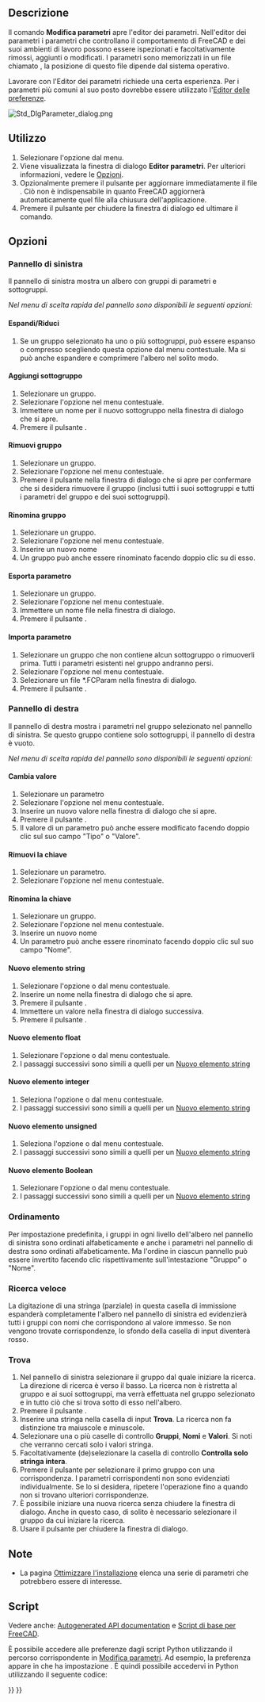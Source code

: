 <languages/>

<div class="mw-translate-fuzzy">
{{Docnav/it
|
|[[Std_ViewScreenShot/it|Cattura schermata]]
|[[Std_Tools_Menu/it|Menu strumenti]]
|IconL=
|IconR=Std_ViewScreenShot.svg
|IconC=Freecad.svg
}}
</div>

{{GuiCommand/it
|Name=Std_DlgParameter
|Name/it=Modifica parametri
|MenuLocation=Strumenti → Modifica parametri...
|Workbenches=Tutti
|SeeAlso=[[Preferences_Editor/it|Editor delle preferenze]]
}}

<span id="Description"></span>
==Descrizione==

Il comando '''Modifica parametri''' apre l'editor dei parametri. Nell'editor dei parametri i parametri che controllano il comportamento di FreeCAD e dei suoi ambienti di lavoro possono essere ispezionati e facoltativamente rimossi, aggiunti o modificati. I parametri sono memorizzati in un file chiamato {{FileName|user.cfg}}, la posizione di questo file dipende dal sistema operativo.

Lavorare con l'Editor dei parametri richiede una certa esperienza. Per i parametri più comuni al suo posto dovrebbe essere utilizzato l'[[Preferences_Editor/it|Editor delle preferenze]].

[[Image:Std_DlgParameter_dialog.png]]
{{Caption|La finestra di dialogo Editor dei parametri}}

<span id="Usage"></span>
==Utilizzo==

# Selezionare l'opzione {{MenuCommand|Strumenti → [[Image:Std_DlgParameter.svg|16px]] Modifica parametri...}} dal menu.
# Viene visualizzata la finestra di dialogo '''Editor parametri'''. Per ulteriori informazioni, vedere le [[Std_DlgParameter/it#Opzioni|Opzioni]].
# Opzionalmente premere il pulsante {{Button|Salva nel disco}} per aggiornare immediatamente il file {{FileName|user.cfg}}. Ciò non è indispensabile in quanto FreeCAD aggiornerà automaticamente quel file alla chiusura dell'applicazione.
# Premere il pulsante {{Button|Chiudi}} per chiudere la finestra di dialogo ed ultimare il comando.

<span id="Options"></span>
==Opzioni==

<span id="Left_panel"></span>
===Pannello di sinistra===

Il pannello di sinistra mostra un albero con gruppi di parametri e sottogruppi.

''Nel menu di scelta rapida del pannello sono disponibili le seguenti opzioni:''

<span id="Expand/Collapse"></span>
====Espandi/Riduci====

# Se un gruppo selezionato ha uno o più sottogruppi, può essere espanso o compresso scegliendo questa opzione dal menu contestuale. Ma si può anche espandere e comprimere l'albero nel solito modo.

<span id="Add_sub-group"></span>
====Aggiungi sottogruppo====

# Selezionare un gruppo.
# Selezionare l'opzione {{MenuCommand|Aggiungi sottogruppo}} nel menu contestuale.
# Immettere un nome per il nuovo sottogruppo nella finestra di dialogo che si apre.
# Premere il pulsante {{Button|OK}}.

<span id="Remove_group"></span>
====Rimuovi gruppo====

# Selezionare un gruppo.
# Selezionare l'opzione {{MenuCommand|Rimuovi gruppo}} nel menu contestuale.
# Premere il pulsante {{Button|Sì}} nella finestra di dialogo che si apre per confermare che si desidera rimuovere il gruppo (inclusi tutti i suoi sottogruppi e tutti i parametri del gruppo e dei suoi sottogruppi).

<span id="Rename_group"></span>
====Rinomina gruppo====

# Selezionare un gruppo.
# Selezionare l'opzione {{MenuCommand|Rinomina gruppo}} nel menu contestuale.
# Inserire un nuovo nome
# Un gruppo può anche essere rinominato facendo doppio clic su di esso.

<span id="Export_parameter"></span>
====Esporta parametro====

# Selezionare un gruppo.
# Selezionare l'opzione {{MenuCommand|Esporta parametro}} nel menu contestuale.
# Immettere un nome file nella finestra di dialogo.
# Premere il pulsante {{Button|Salva}}.

<span id="Import_parameter"></span>
====Importa parametro====

# Selezionare un gruppo che non contiene alcun sottogruppo o rimuoverli prima. Tutti i parametri esistenti nel gruppo andranno persi.
# Selezionare l'opzione {{MenuCommand|Importa parametro}} nel menu contestuale.
# Selezionare un file *.FCParam nella finestra di dialogo.
# Premere il pulsante {{Button|Apri}}.

<span id="Right_panel"></span>
===Pannello di destra===

Il pannello di destra mostra i parametri nel gruppo selezionato nel pannello di sinistra. Se questo gruppo contiene solo sottogruppi, il pannello di destra è vuoto.

''Nel menu di scelta rapida del pannello sono disponibili le seguenti opzioni:''

<span id="Change_value"></span>
====Cambia valore====

# Selezionare un parametro
# Selezionare l'opzione {{MenuCommand|Cambia valore}} nel menu contestuale.
# Inserire un nuovo valore nella finestra di dialogo che si apre.
# Premere il pulsante {{Button|OK}}.
# Il valore di un parametro può anche essere modificato facendo doppio clic sul suo campo "Tipo" o "Valore".

<span id="Remove_key"></span>
====Rimuovi la chiave====

# Selezionare un parametro.
# Selezionare l'opzione {{MenuCommand|Rimuovi la chiave}} nel menu contestuale.

<span id="Rename_key"></span>
====Rinomina la chiave====

# Selezionare un gruppo.
# Selezionare l'opzione {{MenuCommand|Rinomina la chiave}} nel menu contestuale.
# Inserire un nuovo nome
# Un parametro può anche essere rinominato facendo doppio clic sul suo campo "Nome".

<span id="New_string_item"></span>
====Nuovo elemento string====

# Selezionare l'opzione {{MenuCommand|Nuovo elemento string}} o {{MenuCommand|Nuovo → Nuovo elemento string}} dal menu contestuale.
# Inserire un nome nella finestra di dialogo che si apre.
# Premere il pulsante {{Button|OK}}.
# Immettere un valore nella finestra di dialogo successiva.
# Premere il pulsante {{Button|OK}}.

<span id="New_float_item"></span>
====Nuovo elemento float====

# Selezionare l'opzione {{MenuCommand|Nuovo elemento float}} o {{MenuCommand|Nuovo → Nuovo elemento float}} dal menu contestuale.
# I passaggi successivi sono simili a quelli per un [[#Nuovo elemento string|Nuovo elemento string]]

<span id="New_integer_item"></span>
====Nuovo elemento integer====

# Seleziona l'opzione {{MenuCommand|Nuovo elemento integer}} o {{MenuCommand|Nuovo → Nuovo elemento integer}} dal menu contestuale.
# I passaggi successivi sono simili a quelli per un [[#New_string_item/it|Nuovo elemento string]]

<span id="New_unsigned_item"></span>
====Nuovo elemento unsigned====

# Seleziona l'opzione {{MenuCommand|Nuovo elemento unsigned}} o {{MenuCommand|Nuovo → Nuovo elemento unsigned}} dal menu contestuale.
# I passaggi successivi sono simili a quelli per un [[#Nuovo elemento string|Nuovo elemento string]]

<span id="New_Boolean_item"></span>
====Nuovo elemento Boolean====

# Selezionare l'opzione {{MenuCommand|Nuovo elemento Boolean}} o {{MenuCommand|Nuovo → Nuovo elemento Boolean}} dal menu contestuale.
# I passaggi successivi sono simili a quelli per un [[#Nuovo elemento string|Nuovo elemento string]]

<span id="Sorting"></span>
===Ordinamento===

Per impostazione predefinita, i gruppi in ogni livello dell'albero nel pannello di sinistra sono ordinati alfabeticamente e anche i parametri nel pannello di destra sono ordinati alfabeticamente. Ma l'ordine in ciascun pannello può essere invertito facendo clic rispettivamente sull'intestazione "Gruppo" o "Nome".

<span id="Quick_search"></span>
===Ricerca veloce===

La digitazione di una stringa (parziale) in questa casella di immissione espanderà completamente l'albero nel pannello di sinistra ed evidenzierà tutti i gruppi con nomi che corrispondono al valore immesso. Se non vengono trovate corrispondenze, lo sfondo della casella di input diventerà rosso.

<span id="Find"></span>
===Trova===

<div class="mw-translate-fuzzy">
# Nel pannello di sinistra selezionare il gruppo dal quale iniziare la ricerca. La direzione di ricerca è verso il basso. La ricerca non è ristretta al gruppo e ai suoi sottogruppi, ma verrà effettuata nel gruppo selezionato e in tutto ciò che si trova sotto di esso nell'albero.
# Premere il pulsante {{Button|Trova...}}.
# Inserire una stringa nella casella di input '''Trova'''. La ricerca non fa distinzione tra maiuscole e minuscole.
# Selezionare una o più caselle di controllo '''Gruppi''', '''Nomi''' e '''Valori'''. Si noti che verranno cercati solo i valori stringa.
# Facoltativamente (de)selezionare la casella di controllo '''Controlla solo stringa intera'''.
# Premere il pulsante {{Button|Trova successivo}} per selezionare il primo gruppo con una corrispondenza. I parametri corrispondenti non sono evidenziati individualmente. Se lo si desidera, ripetere l'operazione fino a quando non si trovano ulteriori corrispondenze.
# È possibile iniziare una nuova ricerca senza chiudere la finestra di dialogo. Anche in questo caso, di solito è necessario selezionare il gruppo da cui iniziare la ricerca.
# Usare il pulsante {{Button|Annulla}} per chiudere la finestra di dialogo.
</div>

<span id="Notes"></span>
==Note==

* La pagina [[Fine-tuning/it|Ottimizzare l'installazione]] elenca una serie di parametri che potrebbero essere di interesse.

<span id="Scripting"></span>
==Script==

Vedere anche: [https://freecad.github.io/SourceDoc/ Autogenerated API documentation] e [[FreeCAD_Scripting_Basics/it|Script di base per FreeCAD]].

È possibile accedere alle preferenze dagli script Python utilizzando il percorso corrispondente in [[Std_DlgParameter/it|Modifica parametri]]. Ad esempio, la preferenza {{MenuCommand|Modifica → Preferenze → Importa-Esporta → DXF → Opzioni di importazione → Unisci geometria}} appare in {{MenuCommand|Strumenti → Modifica parametri → BaseApp → Preferences → Mod → Draft → dxfCreatePart}} che ha impostazione {{incode|Boolean}}. È quindi possibile accedervi in ​​Python utilizzando il seguente codice:

{{Code|code=
# get:
App.ParamGet("User parameter:BaseApp/Preferences/Mod/Draft").GetBool('dxfCreatePart')
# set:
App.ParamGet("User parameter:BaseApp/Preferences/Mod/Draft").SetBool('dxfCreatePart', True)
}}


<div class="mw-translate-fuzzy">
{{Docnav/it
|
|[[Std_ViewScreenShot/it|Cattura schermata]]
|[[Std_Tools_Menu/it|Menu strumenti]]
|IconL=
|IconR=Std_ViewScreenShot.svg
|IconC=Freecad.svg
}}
</div>

{{Std_Base_navi{{#translation:}}}}
{{Userdocnavi{{#translation:}}}}